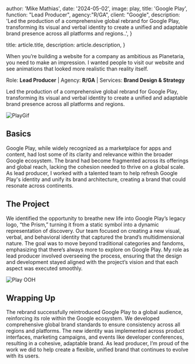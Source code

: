 
  author: 'Mike Mathias',
  date: '2024-05-02',
  image: play, 
  title: 'Google Play',
  function: "Lead Producer", 
  agency:"R/GA",
  client: "Google", 
  description:
    'Led the production of a comprehensive global rebrand for Google Play, transforming its visual and verbal identity to create a unified and adaptable brand presence across all platforms and regions..',
}

  title: article.title,
  description: article.description,
}


When you’re building a website for a company as ambitious as Planetaria, you need to make an impression. I wanted people to visit our website and see animations that looked more realistic than reality itself.

Role: **Lead Producer** |
Agency: **R/GA** |
Services: **Brand Design & Strategy**

 Led the production of a comprehensive global rebrand for Google Play, transforming its visual and verbal identity to create a unified and adaptable brand presence across all platforms and regions.
 
 <Image src={play} alt="PlayGif" />


## Basics
Google Play, while widely recognized as a marketplace for apps and content, had lost some of its clarity and relevance within the broader Google ecosystem. The brand had become fragmented across its offerings and global reach, lacking the cohesion needed to thrive on a global scale. As lead producer, I worked with a talented team to help refresh Google Play's identity and unify its brand architecture, creating a brand that could resonate across continents.

## The Project
We identified the opportunity to breathe new life into Google Play’s legacy logo, “the Prism,” turning it from a static symbol into a dynamic representation of discovery. Our team focused on creating a new visual, verbal, and behavioral identity that captured the brand’s multidimensional nature. The goal was to move beyond traditional categories and fandoms, emphasizing that there’s always more to explore on Google Play. My role as lead producer involved overseeing the process, ensuring that the design and development stayed aligned with the project’s vision and that each aspect was executed smoothly.

 <Image src={playOoh} alt="Play OOH" />

## Wrapping Up
The rebrand successfully reintroduced Google Play to a global audience, reinforcing its role within the Google ecosystem. We developed comprehensive global brand standards to ensure consistency across all regions and platforms. The new identity was implemented across product interfaces, marketing campaigns, and events like developer conferences, resulting in a cohesive, adaptable brand. As lead producer, I’m proud of the work we did to help create a flexible, unified brand that continues to evolve with its users.
